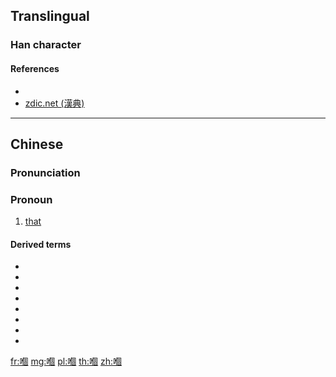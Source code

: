 ==Translingual==

===Han character===
{{Han char|rn=30|rad=口|as=10|sn=13|canj=ROWR|four=66000|ids=⿰口個}}

====References====
* {{Han ref|uh=55F0}}
* [http://www.zdic.net/z/16/js/55F0.htm zdic.net (漢典)]

----

==Chinese==
{{zh-forms|s=𠮶}}

===Pronunciation===
{{zh-pron
|m=gě
|c=go2
|cat=pron
}}

===Pronoun===
{{zh-pronoun}}

# {{lb|zh|Cantonese}} [[that]]

====Derived terms====
* {{zh-l|嗰個|that}}
* {{zh-l|嗰啲|those}}
* {{zh-l|嗰便|there}}
* {{zh-l|嗰度|there}}
* {{zh-l|嗰處|there}}
* {{zh-l|嗰次|that time}}
* {{zh-l|嗰陣|at the time}}
* {{zh-l|嗰排|in those days}}

[[fr:嗰]]
[[mg:嗰]]
[[pl:嗰]]
[[th:嗰]]
[[zh:嗰]]